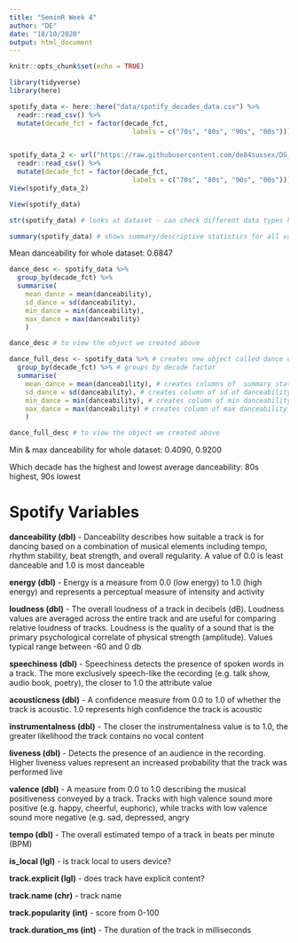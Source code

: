 ---
title: "SeminR Week 4"
author: "DE"
date: "18/10/2020"
output: html_document
---

```{r setup, include=FALSE}
knitr::opts_chunk$set(echo = TRUE)

library(tidyverse)
library(here)

```

```{r load_data}

spotify_data <- here::here("data/spotify_decades_data.csv") %>% 
  readr::read_csv() %>% 
  mutate(decade_fct = factor(decade_fct, 
                               labels = c("70s", "80s", "90s", "00s")))


spotify_data_2 <- url("https://raw.githubusercontent.com/de84sussex/DS_spotify/main/spotify_decades_data.csv") %>% 
  readr::read_csv() %>% 
  mutate(decade_fct = factor(decade_fct, 
                               labels = c("70s", "80s", "90s", "00s")))
View(spotify_data_2)

View(spotify_data)

str(spotify_data) # looks at dataset - can check different data types here & make sure all is what we expect


```

```{r sum_data}

summary(spotify_data) # shows summary/descriptive statistics for all variables in the dataset as a whole

```

Mean danceability for whole dataset: 0.6847  


```{r}

dance_desc <- spotify_data %>% 
  group_by(decade_fct) %>% 
  summarise(
    mean_dance = mean(danceability), 
    sd_dance = sd(danceability), 
    min_dance = min(danceability),
    max_dance = max(danceability)
    )

dance_desc # to view the object we created above

```


```{r sum_decades}

dance_full_desc <- spotify_data %>% # creates new object called dance desc, pipes dataset through to next line
  group_by(decade_fct) %>% # groups by decade factor
  summarise(
    mean_dance = mean(danceability), # creates columns of  summary stats of mean danceability
    sd_dance = sd(danceability), # creates column of sd of danceability
    min_dance = min(danceability), # creates column of min danceability
    max_dance = max(danceability) # creates column of max danceability
    )

dance_full_desc # to view the object we created above

```

Min & max danceability for whole dataset: 0.4090, 0.9200  

Which decade has the highest and lowest average danceability: 80s highest, 90s lowest  



# Spotify Variables

**danceability (dbl)** - Danceability describes how suitable a track is for dancing based on a combination of musical elements including tempo, rhythm stability, beat strength, and overall regularity. A value of 0.0 is least danceable and 1.0 is most danceable

**energy (dbl)** - Energy is a measure from 0.0 (low energy) to 1.0 (high energy) and represents a perceptual measure of intensity and activity  

**loudness (dbl)** - The overall loudness of a track in decibels (dB). Loudness values are averaged across the entire track and are useful for comparing relative loudness of tracks. Loudness is the quality of a sound that is the primary psychological correlate of physical strength (amplitude). Values typical range between -60 and 0 db  

**speechiness (dbl)** - Speechiness detects the presence of spoken words in a track. The more exclusively speech-like the recording (e.g. talk show, audio book, poetry), the closer to 1.0 the attribute value  

**acousticness (dbl)** - A confidence measure from 0.0 to 1.0 of whether the track is acoustic. 1.0 represents high confidence the track is acoustic  

**instrumentalness (dbl)** - The closer the instrumentalness value is to 1.0, the greater likelihood the track contains no vocal content  

**liveness (dbl)** - Detects the presence of an audience in the recording. Higher liveness values represent an increased probability that the track was performed live  

**valence (dbl)** - A measure from 0.0 to 1.0 describing the musical positiveness conveyed by a track. Tracks with high valence sound more positive (e.g. happy, cheerful, euphoric), while tracks with low valence sound more negative (e.g. sad, depressed, angry  

**tempo (dbl)** - The overall estimated tempo of a track in beats per minute (BPM)  

**is_local (lgl)** - is track local to users device?   

**track.explicit (lgl)** - does track have explicit content?   

**track.name (chr)** - track name  

**track.popularity (int)** - score from 0-100  

**track.duration_ms (int)** - The duration of the track in milliseconds  




